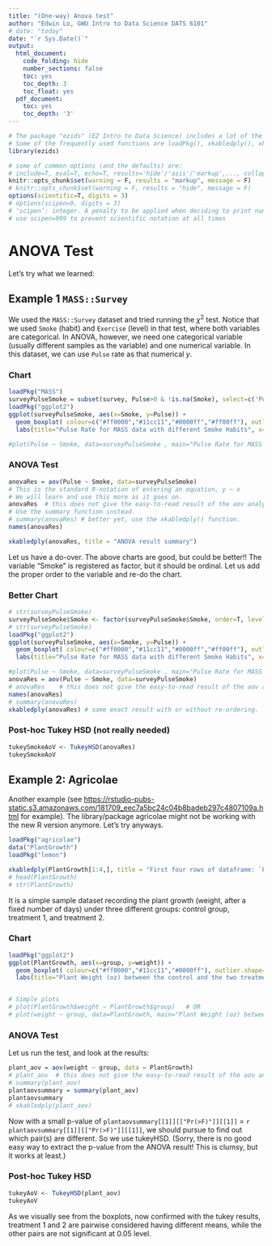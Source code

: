 ```yaml
---
title: "(One-way) Anova test"
author: "Edwin Lo, GWU Intro to Data Science DATS 6101"
# date: "today"
date: "`r Sys.Date()`"
output:
  html_document:
    code_folding: hide
    number_sections: false
    toc: yes
    toc_depth: 3
    toc_float: yes
  pdf_document:
    toc: yes
    toc_depth: '3'
---
```


```r
# The package "ezids" (EZ Intro to Data Science) includes a lot of the helper functions we developed for the course. 
# Some of the frequently used functions are loadPkg(), xkabledply(), xkablesummary(), uzscale(), etc.
library(ezids)
```


```r
# some of common options (and the defaults) are: 
# include=T, eval=T, echo=T, results='hide'/'asis'/'markup',..., collapse=F, warning=T, message=T, error=T, cache=T, fig.width=6, fig.height=4, fig.dim=c(6,4) #inches, fig.align='left'/'center','right', 
knitr::opts_chunk$set(warning = F, results = "markup", message = F)
# knitr::opts_chunk$set(warning = F, results = "hide", message = F)
options(scientific=T, digits = 3) 
# options(scipen=9, digits = 3) 
# ‘scipen’: integer. A penalty to be applied when deciding to print numeric values in fixed or exponential notation.  Positive values bias towards fixed and negative towards scientific notation: fixed notation will be preferred unless it is more than ‘scipen’ digits wider.
# use scipen=999 to prevent scientific notation at all times
```


# ANOVA Test

Let's try what we learned:

## Example 1 `MASS::Survey`

We used the `MASS::Survey` dataset and tried running the $\chi^2$ test. Notice that we used `Smoke` (habit) and `Exercise` (level) in that test, where both variables are categorical. In ANOVA, however, we need one categorical variable (usually different samples as the variable) and one numerical variable. In this dataset, we can use `Pulse` rate as that numerical $y$.

### Chart

```r
loadPkg("MASS")
surveyPulseSmoke = subset(survey, Pulse>0 & !is.na(Smoke), select=c('Pulse','Smoke'))  # remove NAs
loadPkg("ggplot2")
ggplot(surveyPulseSmoke, aes(x=Smoke, y=Pulse)) + 
  geom_boxplot( colour=c("#ff0000","#11cc11","#0000ff","#ff00ff"), outlier.shape=8, outlier.size=4) +
  labs(title="Pulse Rate for MASS data with different Smoke Habits", x="Smoke Habit", y = "Pulse rate")

#plot(Pulse ~ Smoke, data=surveyPulseSmoke , main="Pulse Rate for MASS data with different Smoke Habits", col=c("#ff0000","#00ff00","#0000ff","#ff00ff") )
```

### ANOVA Test

```r
anovaRes = aov(Pulse ~ Smoke, data=surveyPulseSmoke)
# This is the standard R-notation of entering an equation, y ~ x
# We will learn and use this more as it goes on.
anovaRes  # this does not give the easy-to-read result of the aov analysis
# Use the summary function instead.
# summary(anovaRes) # better yet, use the xkabledply() function.
names(anovaRes)
```

```r
xkabledply(anovaRes, title = "ANOVA result summary")
```

Let us have a do-over. The above charts are good, but could be better!! The variable "Smoke" is registered as factor, but it should be ordinal. Let us add the proper order to the variable and re-do the chart.

### Better Chart

```r
# str(surveyPulseSmoke)
surveyPulseSmoke$Smoke <- factor(surveyPulseSmoke$Smoke, order=T, levels = c("Never","Occas","Regul","Heavy"))
# str(surveyPulseSmoke)
loadPkg("ggplot2")
ggplot(surveyPulseSmoke, aes(x=Smoke, y=Pulse)) + 
  geom_boxplot( colour=c("#ff0000","#11cc11","#0000ff","#ff00ff"), outlier.shape=8, outlier.size=4) +
  labs(title="Pulse Rate for MASS data with different Smoke Habits", x="Smoke Habit", y = "Pulse rate")

#plot(Pulse ~ Smoke, data=surveyPulseSmoke , main="Pulse Rate for MASS data with different Smoke Habits", col=c("#00ff00","#0000ff","#ff00ff","#ff0000") )
anovaRes = aov(Pulse ~ Smoke, data=surveyPulseSmoke)
# anovaRes    # this does not give the easy-to-read result of the aov analysis
names(anovaRes)
# summary(anovaRes)
xkabledply(anovaRes) # same exact result with or without re-ordering. 
```

### Post-hoc Tukey HSD (not really needed)

```r
tukeySmokeAoV <- TukeyHSD(anovaRes)
tukeySmokeAoV
```

## Example 2: Agricolae  
Another example (see <https://rstudio-pubs-static.s3.amazonaws.com/181709_eec7a5bc24c04b8badeb297c4807109a.html> for example). The library/package agricolae might not be working with the new R version anymore. Let's try anyways.
```r
loadPkg("agricolae")
data("PlantGrowth")
loadPkg("lemon") 
```

```r
xkabledply(PlantGrowth[1:4,], title = "First four rows of dataframe: `PlantGrowth`")
# head(PlantGrowth)
# str(PlantGrowth)
```

It is a simple sample dataset recording the plant growth (weight, after a fixed number of days) under three different groups: control group, treatment 1, and treatment 2.

### Chart

```r
loadPkg("ggplot2")
ggplot(PlantGrowth, aes(x=group, y=weight)) + 
  geom_boxplot( colour=c("#ff0000","#11cc11","#0000ff"), outlier.shape=8, outlier.size=4) +
  labs(title="Plant Weight (oz) between the control and the two treatment groups", x="Control / Treatment", y = "Weight (oz)")


# Simple plots
# plot(PlantGrowth$weight ~ PlantGrowth$group)   # OR
# plot(weight ~ group, data=PlantGrowth, main="Plant Weight (oz) between the control and the two treatment groups", col=c("#00ff00","#ff00ff","#ff0000") )
```

### ANOVA Test
Let us run the test, and look at the results:  
```r
plant_aov = aov(weight ~ group, data = PlantGrowth)
# plant_aov  # this does not give the easy-to-read result of the aov analysis
# summary(plant_aov)
plantaovsummary = summary(plant_aov)
plantaovsummary
# xkabledply(plant_aov)
```

Now with a small p-value of `plantaovsummary[[1]][["Pr(>F)"]][[1]]` = `r plantaovsummary[[1]][["Pr(>F)"]][[1]]`, we should pursue to find out which pair(s) are different. So we use tukeyHSD.  (Sorry, there is no good easy way to extract the p-value from the ANOVA result! This is clumsy, but it works at least.)

### Post-hoc Tukey HSD

```r
tukeyAoV <- TukeyHSD(plant_aov)
tukeyAoV
```

As we visually see from the boxplots, now confirmed with the tukey results, treatment 1 and 2 are pairwise considered having different means, while the other pairs are not significant at 0.05 level.


